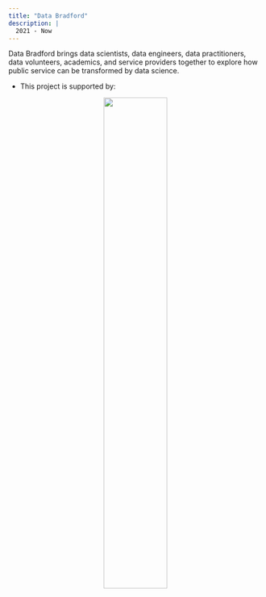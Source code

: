 ```yaml
---
title: "Data Bradford"
description: |
  2021 - Now
---
```


Data Bradford brings data scientists, data engineers, data practitioners, data volunteers, academics, and service providers together to explore how public service can be transformed by data science. 

-   This project is supported by:

<center>

![](care.jpg){#id .class width="50%" height="50%"}

</center>